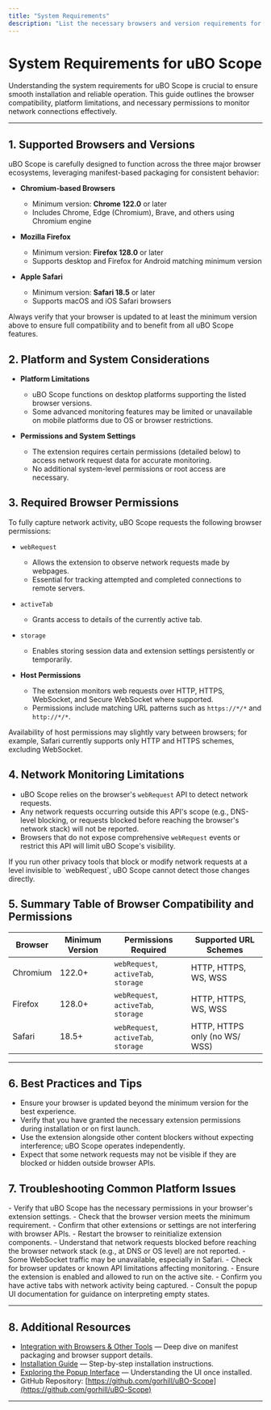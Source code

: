 ```yaml
---
title: "System Requirements"
description: "List the necessary browsers and version requirements for running uBO Scope. Emphasize compatibility with Chromium, Firefox, and Safari, and note any limitations on platforms or system permissions required for network monitoring."
---
```


# System Requirements for uBO Scope

Understanding the system requirements for uBO Scope is crucial to ensure smooth installation and reliable operation. This guide outlines the browser compatibility, platform limitations, and necessary permissions to monitor network connections effectively.

---

## 1. Supported Browsers and Versions

uBO Scope is carefully designed to function across the three major browser ecosystems, leveraging manifest-based packaging for consistent behavior:

- **Chromium-based Browsers**
  - Minimum version: **Chrome 122.0** or later
  - Includes Chrome, Edge (Chromium), Brave, and others using Chromium engine

- **Mozilla Firefox**
  - Minimum version: **Firefox 128.0** or later
  - Supports desktop and Firefox for Android matching minimum version

- **Apple Safari**
  - Minimum version: **Safari 18.5** or later
  - Supports macOS and iOS Safari browsers


<Tip>
Always verify that your browser is updated to at least the minimum version above to ensure full compatibility and to benefit from all uBO Scope features.
</Tip>

## 2. Platform and System Considerations

- **Platform Limitations**
  - uBO Scope functions on desktop platforms supporting the listed browser versions.
  - Some advanced monitoring features may be limited or unavailable on mobile platforms due to OS or browser restrictions.

- **Permissions and System Settings**
  - The extension requires certain permissions (detailed below) to access network request data for accurate monitoring.
  - No additional system-level permissions or root access are necessary.

## 3. Required Browser Permissions

To fully capture network activity, uBO Scope requests the following browser permissions:

- `webRequest`
  - Allows the extension to observe network requests made by webpages.
  - Essential for tracking attempted and completed connections to remote servers.

- `activeTab`
  - Grants access to details of the currently active tab.

- `storage`
  - Enables storing session data and extension settings persistently or temporarily.

- **Host Permissions**
  - The extension monitors web requests over HTTP, HTTPS, WebSocket, and Secure WebSocket where supported.
  - Permissions include matching URL patterns such as `https://*/*` and `http://*/*`.


<Note>
Availability of host permissions may slightly vary between browsers; for example, Safari currently supports only HTTP and HTTPS schemes, excluding WebSocket.
</Note>

## 4. Network Monitoring Limitations

- uBO Scope relies on the browser's `webRequest` API to detect network requests.
- Any network requests occurring outside this API's scope (e.g., DNS-level blocking, or requests blocked before reaching the browser's network stack) will not be reported.
- Browsers that do not expose comprehensive `webRequest` events or restrict this API will limit uBO Scope's visibility.

<Warning>
If you run other privacy tools that block or modify network requests at a level invisible to `webRequest`, uBO Scope cannot detect those changes directly.
</Warning>

## 5. Summary Table of Browser Compatibility and Permissions

| Browser      | Minimum Version | Permissions Required           | Supported URL Schemes         |
|--------------|-----------------|------------------------------|------------------------------|
| Chromium     | 122.0+          | `webRequest`, `activeTab`, `storage` | HTTP, HTTPS, WS, WSS          |
| Firefox      | 128.0+          | `webRequest`, `activeTab`, `storage` | HTTP, HTTPS, WS, WSS          |
| Safari       | 18.5+           | `webRequest`, `activeTab`, `storage` | HTTP, HTTPS only (no WS/ WSS) |

---

## 6. Best Practices and Tips

- Ensure your browser is updated beyond the minimum version for the best experience.
- Verify that you have granted the necessary extension permissions during installation or on first launch.
- Use the extension alongside other content blockers without expecting interference; uBO Scope operates independently.
- Expect that some network requests may not be visible if they are blocked or hidden outside browser APIs.

## 7. Troubleshooting Common Platform Issues

<AccordionGroup title="Troubleshooting Network Monitoring Issues">
<Accordion title="Extension Not Detecting Any Network Requests">
- Verify that uBO Scope has the necessary permissions in your browser's extension settings.
- Check that the browser version meets the minimum requirement.
- Confirm that other extensions or settings are not interfering with browser APIs.
- Restart the browser to reinitialize extension components.
</Accordion>
<Accordion title="Network Request Count Seems Lower Than Expected">
- Understand that network requests blocked before reaching the browser network stack (e.g., at DNS or OS level) are not reported.
- Some WebSocket traffic may be unavailable, especially in Safari.
- Check for browser updates or known API limitations affecting monitoring.
</Accordion>
<Accordion title="No Badge Count Appears on Toolbar">
- Ensure the extension is enabled and allowed to run on the active site.
- Confirm you have active tabs with network activity being captured.
- Consult the popup UI documentation for guidance on interpreting empty states.
</Accordion>
</AccordionGroup>

---

## 8. Additional Resources

- [Integration with Browsers & Other Tools](https://docs.example.com/overview/core-concepts-architecture/integration-browser-ecosystem) — Deep dive on manifest packaging and browser support details.
- [Installation Guide](https://docs.example.com/getting-started/install-configure/installation) — Step-by-step installation instructions.
- [Exploring the Popup Interface](https://docs.example.com/getting-started/using-validating/exploring-popup) — Understanding the UI once installed.
- GitHub Repository: [https://github.com/gorhill/uBO-Scope](https://github.com/gorhill/uBO-Scope)

---